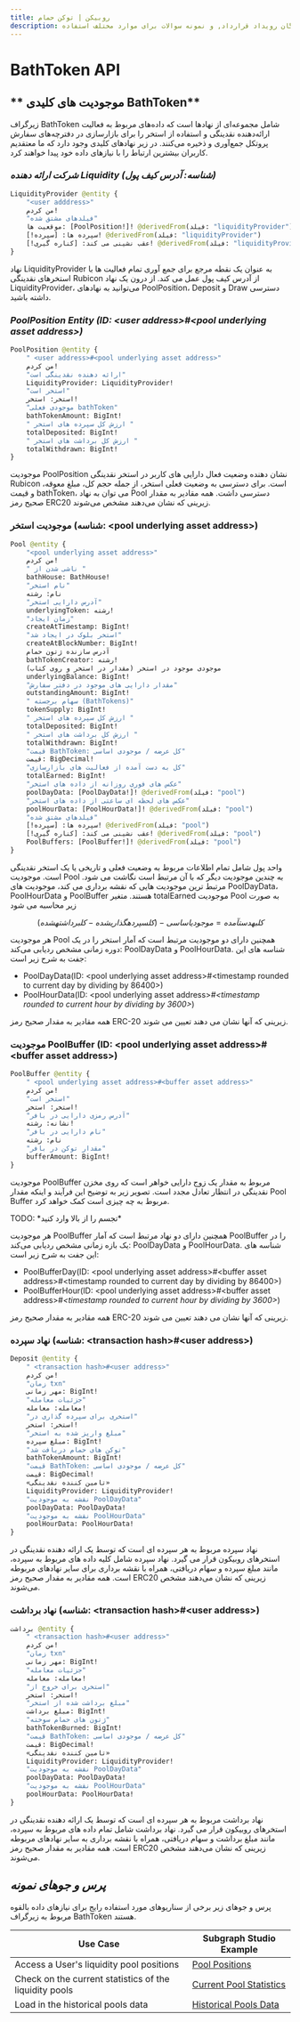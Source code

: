 ```yaml
---
title: روبیکن | توکن حمام
description: یک مرور کلی از اشخاص کلیدی زیرگراف رمز حمام, گردانندگان رویداد قرارداد, و نمونه سوالات برای موارد مختلف استفاده.
---
```


# BathToken API

## ** موجودیت های کلیدی BathToken**

زیرگراف BathToken شامل مجموعه‌ای از نهادها است که داده‌های مربوط به فعالیت ارائه‌دهنده نقدینگی و استفاده از استخر را برای بازارسازی در دفترچه‌های سفارش پروتکل جمع‌آوری و ذخیره می‌کنند. در زیر نهادهای کلیدی وجود دارد که ما معتقدیم کاربران بیشترین ارتباط را با نیازهای داده خود پیدا خواهند کرد.

### _**شرکت ارائه دهنده Liquidity (شناسه: آدرس کیف پول)**_

```graphql
LiquidityProvider @entity {
    "<user adddress>"
    من کردم!
    "فیلدهای مشتق شده"
    موقعیت ها: [PoolPosition!]! @derivedFrom(فیلد: "liquidityProvider")
    سپرده ها: [سپرده!]! @derivedFrom(فیلد: "liquidityProvider")
    عقب نشینی می کند: [کناره گیری!]! @derivedFrom(فیلد: "liquidityProvider")
}
```

نهاد LiquidityProvider به عنوان یک نقطه مرجع برای جمع آوری تمام فعالیت ها با استخرهای نقدینگی Rubicon از آدرس کیف پول عمل می کند. از درون یک نهاد LiquidityProvider، می‌توانید به نهادهای PoolPosition، Deposit و Draw دسترسی داشته باشید.

### _PoolPosition Entity (ID: \<user address>#\<pool underlying asset address>)_

```graphql
PoolPosition @entity {
    " <user address>#<pool underlying asset address>"
    من کردم!
    "ارائه دهنده نقدینگی است"
    LiquidityProvider: LiquidityProvider!
    "استخر است"
    استخر: استخر!
    "موجودی فعلی bathToken"
    bathTokenAmount: BigInt!
    " ارزش کل سپرده های استخر "
    totalDeposited: BigInt!
    " ارزش کل برداشت های استخر "
    totalWithdrawn: BigInt!
}
```

موجودیت PoolPosition نشان دهنده وضعیت فعال دارایی های کاربر در استخر نقدینگی Rubicon است. برای دسترسی به وضعیت فعلی استخر، از جمله حجم کل، مبلغ معوقه، و قیمت bathToken، می توان به نهاد Pool دسترسی داشت. همه مقادیر به مقدار صحیح رمز ERC20 زیرینی که نشان می‌دهند مشخص می‌شوند.

### موجودیت استخر (شناسه: \<pool underlying asset address>)

```graphql
Pool @entity {
    "<pool underlying asset address>"
    من کردم!
    " ناشی شدن از "
    bathHouse: BathHouse!
    "نام استخر"
    نام: رشته
    "آدرس دارایی استخر"
    underlyingToken: رشته!
    "زمان ایجاد"
    createAtTimestamp: BigInt!
    "استخر بلوک در ایجاد شد"
    createAtBlockNumber: BigInt!
    آدرس سازنده ژتون حمام
    bathTokenCreator: رشته!
    موجودی موجود در استخر (مقدار در استخر و روی کتاب)
    underlyingBalance: BigInt!
    "مقدار دارایی های موجود در دفتر سفارش"
    outstandingAmount: BigInt!
    " سهام برجسته (BathTokens)"
    tokenSupply: BigInt!
    " ارزش کل سپرده های استخر "
    totalDeposited: BigInt!
    " ارزش کل برداشت های استخر "
    totalWithdrawn: BigInt!
    "قیمت BathToken: کل عرضه / موجودی اساسی"
    قیمت: BigDecimal!
    "کل به دست آمده از فعالیت های بازارسازی"
    totalEarned: BigInt!
    "عکس های فوری روزانه از داده های استخر"
    poolDayData: [PoolDayData!]! @derivedFrom(فیلد: "pool")
    "عکس های لحظه ای ساعتی از داده های استخر"
    poolHourData: [PoolHourData!]! @derivedFrom(فیلد: "pool")
    "فیلدهای مشتق شده"
    سپرده ها: [سپرده!]! @derivedFrom(فیلد: "pool")
    عقب نشینی می کند: [کناره گیری!]! @derivedFrom(فیلد: "pool")
    PoolBuffers: [PoolBuffer!]! @derivedFrom(فیلد: "pool")
}
```

واحد پول شامل تمام اطلاعات مربوط به وضعیت فعلی و تاریخی یا یک استخر نقدینگی است. موجودیت Pool به چندین موجودیت دیگر که با آن مرتبط است نگاشت می شود. مرتبط ترین موجودیت هایی که نقشه برداری می کند، موجودیت های PoolDayData، PoolHourData و PoolBuffer هستند. متغیر totalEarned موجودیت Pool به صورت زیر محاسبه می شود

$$
کل به دست آمده = موجودی اساسی - (کل سپرده گذاری شده - کل برداشته شده)
$$

هر موجودیت Pool همچنین دارای دو موجودیت مرتبط است که آمار استخر را در یک دوره زمانی مشخص ردیابی می‌کند: PoolDayData و PoolHourData. شناسه های این جفت به شرح زیر است:

* PoolDayData(ID: \<pool underlying asset address>#\<timestamp rounded to current day by dividing by 86400>)
* PoolHourData(ID: \<pool underlying asset address>#_\<timestamp rounded to current hour by dividing by 3600>_)

همه مقادیر به مقدار صحیح رمز ERC-20 زیرینی که آنها نشان می دهند تعیین می شوند.

### موجودیت PoolBuffer (ID: \<pool underlying asset address>#\<buffer asset address>)

```graphql
PoolBuffer @entity {
    " <pool underlying asset address>#<buffer asset address>"
    من کردم!
    "استخر است"
    استخر: استخر!
    "آدرس رمزی دارایی در بافر"
    نشانه: رشته!
    "نام دارایی در بافر"
    نام: رشته
    "مقدار توکن در بافر"
    bufferAmount: BigInt!
}
```

موجودیت PoolBuffer مربوط به مقدار یک زوج دارایی خواهر است که روی مخزن نقدینگی در انتظار تعادل مجدد است. تصویر زیر به توضیح این فرآیند و اینکه مقدار Pool Buffer مربوط به چه چیزی است کمک خواهد کرد.

TODO: \*تجسم را از بالا وارد کنید\*

هر موجودیت PoolBuffer همچنین دارای دو نهاد مرتبط است که آمار PoolBuffer را در یک بازه زمانی مشخص ردیابی می‌کند: PoolDayData و PoolHourData. شناسه های این جفت به شرح زیر است:

* PoolBufferDay(ID: \<pool underlying asset address>#\<buffer asset address>#\<timestamp rounded to current day by dividing by 86400>)
* PoolBufferHour(ID: \<pool underlying asset address>#\<buffer asset address>#_\<timestamp rounded to current hour by dividing by 3600>_)

همه مقادیر به مقدار صحیح رمز ERC-20 زیرینی که آنها نشان می دهند تعیین می شوند.

### نهاد سپرده (شناسه: \<transaction hash>#\<user address>)

```graphql
Deposit @entity {
    " <transaction hash>#<user address>"
    من کردم!
    "زمان txn"
    مهر زمانی: BigInt!
    "جزئیات معامله"
    معامله: معامله!
    "استخری برای سپرده گذاری در"
    استخر: استخر!
    "مبلغ واریز شده به استخر"
    مبلغ سپرده: BigInt!
    "توکن های حمام دریافت شد"
    bathTokenAmount: BigInt!
    "قیمت BathToken: کل عرضه / موجودی اساسی"
    قیمت: BigDecimal!
    «تامین کننده نقدینگی»
    LiquidityProvider: LiquidityProvider!
    "نقشه به موجودیت PoolDayData"
    poolDayData: PoolDayData!
    "نقشه به موجودیت PoolHourData"
    poolHourData: PoolHourData!
}
```

نهاد سپرده مربوط به هر سپرده ای است که توسط یک ارائه دهنده نقدینگی در استخرهای روبیکون قرار می گیرد. نهاد سپرده شامل کلیه داده های مربوط به سپرده، مانند مبلغ سپرده و سهام دریافتی، همراه با نقشه برداری برای سایر نهادهای مربوطه است. همه مقادیر به مقدار صحیح رمز ERC20 زیرینی که نشان می‌دهند مشخص می‌شوند.

### نهاد برداشت (شناسه: \<transaction hash>#\<user address>)

```graphql
برداشت @entity {
    " <transaction hash>#<user address>"
    من کردم!
    "زمان txn"
    مهر زمانی: BigInt!
    "جزئیات معامله"
    معامله: معامله!
    "استخری برای خروج از"
    استخر: استخر!
    "مبلغ برداشت شده از استخر"
    مبلغ برداشت: BigInt!
    "ژتون های حمام سوخته"
    bathTokenBurned: BigInt!
    "قیمت BathToken: کل عرضه / موجودی اساسی"
    قیمت: BigDecimal!
    «تامین کننده نقدینگی»
    LiquidityProvider: LiquidityProvider!
    "نقشه به موجودیت PoolDayData"
    poolDayData: PoolDayData!
    "نقشه به موجودیت PoolHourData"
    poolHourData: PoolHourData!
}
```

نهاد برداشت مربوط به هر سپرده ای است که توسط یک ارائه دهنده نقدینگی در استخرهای روبیکون قرار می گیرد. نهاد برداشت شامل تمام داده های مربوط به سپرده، مانند مبلغ برداشت و سهام دریافتی، همراه با نقشه برداری به سایر نهادهای مربوطه است. همه مقادیر به مقدار صحیح رمز ERC20 زیرینی که نشان می‌دهند مشخص می‌شوند.

## _**پرس و جوهای نمونه**_

پرس و جوهای زیر برخی از سناریوهای مورد استفاده رایج برای نیازهای داده بالقوه مربوط به زیرگراف BathToken هستند.

| Use Case                                               | Subgraph Studio Example                                                                                                                  |
| ------------------------------------------------------ | ---------------------------------------------------------------------------------------------------------------------------------------- |
| Access a User's liquidity pool positions               | [Pool Positions](https://thegraph.com/hosted-service/subgraph/denverbaumgartner/bathtoken?query=liquidityProviders)                      |
| Check on the current statistics of the liquidity pools | [Current Pool Statistics](https://thegraph.com/hosted-service/subgraph/denverbaumgartner/bathtoken?query=Pools)                          |
| Load in the historical pools data                      | [Historical Pools Data](https://thegraph.com/hosted-service/subgraph/denverbaumgartner/bathtoken?query=Pools%20Historical%20Performance) |